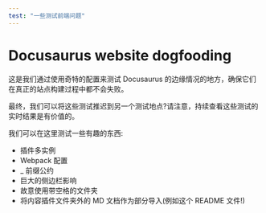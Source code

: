 ```yaml
---
test: "一些测试前端问题"
---
```


# Docusaurus website dogfooding

这是我们通过使用奇特的配置来测试 Docusaurus 的边缘情况的地方，确保它们在真正的站点构建过程中都不会失败。

最终，我们可以将这些测试推迟到另一个测试地点?请注意，持续查看这些测试的实时结果是有价值的。

我们可以在这里测试一些有趣的东西:

- 插件多实例
- Webpack 配置
- \_ 前缀公约
- 巨大的侧边栏影响
- 故意使用带空格的文件夹
- 将内容插件文件夹外的 MD 文档作为部分导入(例如这个 README 文件!)
